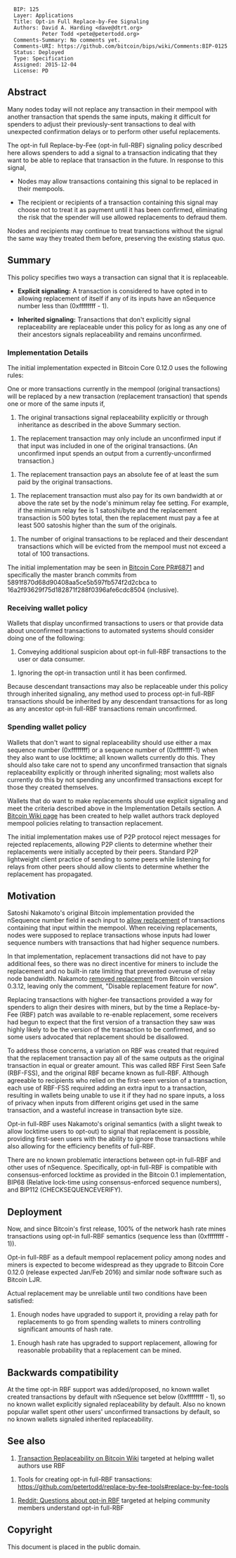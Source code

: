 <pre>
  BIP: 125
  Layer: Applications
  Title: Opt-in Full Replace-by-Fee Signaling
  Authors: David A. Harding <dave@dtrt.org>
           Peter Todd <pete@petertodd.org>
  Comments-Summary: No comments yet.
  Comments-URI: https://github.com/bitcoin/bips/wiki/Comments:BIP-0125
  Status: Deployed
  Type: Specification
  Assigned: 2015-12-04
  License: PD
</pre>

==Abstract==

Many nodes today will not replace any transaction in their mempool with
another transaction that spends the same inputs, making it difficult for
spenders to adjust their previously-sent transactions to deal with
unexpected confirmation delays or to perform other useful replacements.

The opt-in full Replace-by-Fee (opt-in full-RBF) signaling policy
described here allows spenders to add a signal to a transaction indicating
that they want to be able to replace that transaction in the future.
In response to this signal,

* Nodes may allow transactions containing this signal to be replaced in their mempools.

* The recipient or recipients of a transaction containing this signal may choose not to treat it as payment until it has been confirmed, eliminating the risk that the spender will use allowed replacements to defraud them.

Nodes and recipients may continue to treat transactions without the
signal the same way they treated them before, preserving the existing
status quo.

==Summary==

This policy specifies two ways a transaction can signal that it is
replaceable.

* '''Explicit signaling:''' A transaction is considered to have opted in to allowing replacement of itself if any of its inputs have an nSequence number less than (0xffffffff - 1).

* '''Inherited signaling:''' Transactions that don't explicitly signal replaceability are replaceable under this policy for as long as any one of their ancestors signals replaceability and remains unconfirmed.

===Implementation Details===

The initial implementation expected in Bitcoin Core 0.12.0 uses the following rules:

One or more transactions currently in the mempool (original
transactions) will be replaced by a new transaction (replacement
transaction) that spends one or more of the same inputs if,

# The original transactions signal replaceability explicitly or through inheritance as described in the above Summary section.

# The replacement transaction may only include an unconfirmed input if that input was included in one of the original transactions.  (An unconfirmed input spends an output from a currently-unconfirmed transaction.)

# The replacement transaction pays an absolute fee of at least the sum paid by the original transactions.

# The replacement transaction must also pay for its own bandwidth at or above the rate set by the node's minimum relay fee setting.  For example, if the minimum relay fee is 1 satoshi/byte and the replacement transaction is 500 bytes total, then the replacement must pay a fee at least 500 satoshis higher than the sum of the originals.

# The number of original transactions to be replaced and their descendant transactions which will be evicted from the mempool must not exceed a total of 100 transactions.

The initial implementation may be seen in
[https://github.com/bitcoin/bitcoin/pull/6871 Bitcoin Core PR#6871]
and specifically the master branch commits from
5891f870d68d90408aa5ce5b597fb574f2d2cbca to
16a2f93629f75d182871f288f0396afe6cdc8504 (inclusive).

===Receiving wallet policy===

Wallets that display unconfirmed transactions to users or that provide
data about unconfirmed transactions to automated systems should consider
doing one of the following:

# Conveying additional suspicion about opt-in full-RBF transactions to the user or data consumer.

# Ignoring the opt-in transaction until it has been confirmed.

Because descendant transactions may also be replaceable under this
policy through inherited signaling, any method used to process opt-in
full-RBF transactions should be inherited by any descendant transactions
for as long as any ancestor opt-in full-RBF transactions remain
unconfirmed.

===Spending wallet policy===

Wallets that don't want to signal replaceability should use either a max
sequence number (0xffffffff) or a sequence number of (0xffffffff-1) when
they also want to use locktime; all known wallets currently do this.
They should also take care not to spend any unconfirmed transaction that
signals replaceability explicitly or through inherited signaling; most wallets also
currently do this by not spending any unconfirmed transactions except
for those they created themselves.

Wallets that do want to make replacements should use explicit signaling
and meet the criteria described above in the Implementation Details
section. A
[https://en.bitcoin.it/wiki/Transaction_replacement Bitcoin Wiki page]
has been created to help wallet authors track deployed mempool policies
relating to transaction replacement.

The initial implementation makes use of P2P protocol reject messages for
rejected replacements, allowing P2P clients to determine whether their
replacements were initially accepted by their peers. Standard P2P
lightweight client practice of sending to some peers while listening for
relays from other peers should allow clients to determine whether the
replacement has propagated.

==Motivation==

Satoshi Nakamoto's original Bitcoin implementation provided the
nSequence number field in each input to
[https://github.com/trottier/original-bitcoin/blob/master/src/main.cpp#L434 allow replacement]
of transactions containing that input within the
mempool. When receiving replacements, nodes were supposed to replace
transactions whose inputs had lower sequence numbers with transactions
that had higher sequence numbers.

In that implementation, replacement transactions did not have to pay
additional fees, so there was no direct incentive for miners to
include the replacement and no built-in rate limiting that prevented
overuse of relay node bandwidth. Nakamoto
[https://github.com/bitcoin/bitcoin/commit/05454818dc7ed92f577a1a1ef6798049f17a52e7#diff-118fcbaaba162ba17933c7893247df3aR522 removed replacement]
from Bitcoin version 0.3.12, leaving only the
comment, "Disable replacement feature for now".

Replacing transactions with higher-fee transactions provided a way for
spenders to align their desires with miners, but by the time a
Replace-by-Fee (RBF) patch was available to re-enable replacement, some
receivers had begun to expect that the first version of a transaction
they saw was highly likely to be the version of the transaction to be
confirmed, and so some users advocated that replacement should be
disallowed.

To address those concerns, a variation on RBF was created that
required that the replacement transaction pay all of the same outputs as
the original transaction in equal or greater amount.  This was called
RBF First Seen Safe (RBF-FSS), and the original RBF became known as
full-RBF.  Although agreeable to recipients who relied on the
first-seen version of a transaction, each use of RBF-FSS required
adding an extra input to a transaction, resulting in wallets being
unable to use it if they had no spare inputs, a loss of privacy when
inputs from different origins get used in the same transaction, and a
wasteful increase in transaction byte size.

Opt-in full-RBF uses Nakamoto's original semantics (with a slight
tweak to allow locktime users to opt-out) to signal that replacement
is possible, providing first-seen users with the ability to ignore
those transactions while also allowing for the efficiency benefits
of full-RBF.

There are no known problematic interactions between opt-in full-RBF and
other uses of nSequence. Specifically, opt-in full-RBF is compatible
with consensus-enforced locktime as provided in the Bitcoin 0.1
implementation, BIP68 (Relative lock-time using consensus-enforced
sequence numbers), and BIP112 (CHECKSEQUENCEVERIFY).

==Deployment==

Now, and since Bitcoin's first release, 100% of the network hash rate
mines transactions using opt-in full-RBF semantics (sequence less than
(0xffffffff - 1)).

Opt-in full-RBF as a default mempool replacement policy among nodes
and miners is expected to become widespread as they upgrade to Bitcoin
Core 0.12.0 (release expected Jan/Feb 2016) and similar node software
such as Bitcoin LJR.

Actual replacement may be unreliable until two conditions have been satisfied:

# Enough nodes have upgraded to support it, providing a relay path for replacements to go from spending wallets to miners controlling significant amounts of hash rate.

# Enough hash rate has upgraded to support replacement, allowing for reasonable probability that a replacement can be mined.

==Backwards compatibility==

At the time opt-in RBF support was added/proposed, no known wallet created transactions by default with nSequence set below (0xffffffff - 1), so no known wallet explicitly signaled replaceability by default. Also no known popular wallet spent other users' unconfirmed transactions by default, so no known wallets signaled inherited replaceability.

==See also==

# [https://en.bitcoin.it/wiki/Transaction_replacement Transaction Replaceability on Bitcoin Wiki] targeted at helping wallet authors use RBF

# Tools for creating opt-in full-RBF transactions: https://github.com/petertodd/replace-by-fee-tools#replace-by-fee-tools

# [https://www.reddit.com/r/Bitcoin/comments/3urm8o/optin_rbf_is_misunderstood_ask_questions_about_it/ Reddit: Questions about opt-in RBF] targeted at helping community members understand opt-in full-RBF

==Copyright==

This document is placed in the public domain.
